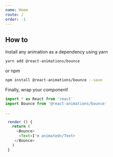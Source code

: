 ```yaml
---
name: Home
route: /
order: -1
---
```



<Hero />

## How to

Install any animation as a dependency using yarn
```bash
yarn add @react-animations/bounce
```

or npm
```bash
npm install @react-animations/bounce --save
```

Finally, wrap your component! 
```javascript
import * as React from 'react'
import Bounce from '@react-animations/bounce'

..

 render () {
   return (
     <Bounce>
      <Text>I'm animated</Text>
    </Bounce>
   )
 }
```